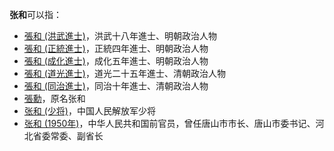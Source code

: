 '''张和'''可以指：
* [[張和_(洪武進士)|張和 (洪武進士)]]，洪武十八年進士、明朝政治人物
* [[張和_(正統進士)|張和 (正統進士)]]，正統四年進士、明朝政治人物
* [[張和_(成化進士)|張和 (成化進士)]]，成化五年進士、明朝政治人物
* [[張和_(道光進士)|張和 (道光進士)]]，道光二十五年進士、清朝政治人物
* [[張和_(同治進士)|張和 (同治進士)]]，同治十年進士、清朝政治人物
* [[張勳|張勳]]，原名张和
* [[张和_(少将)|张和 (少将)]]，中国人民解放军少将
* [[张和_(1950年)|张和 (1950年)]]，中华人民共和国前官员，曾任唐山市市长、唐山市委书记、河北省委常委、副省长
{{Disambiguation|H|Cat=二字张姓人名消歧义}}